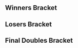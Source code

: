 {{DISPLAYTITLE:Northwest Majors VI: ''Melee''}}{{SetGame|melee}}
{{tabs static
|name1=Overview
|link1=Northwest Majors/VI/Melee
|name2=Singles Bracket
|link2=Northwest Majors/VI/Melee/Singles Bracket
|name3=Doubles Bracket
|link3=Northwest Majors/VI/Melee/Doubles Bracket
|This=3
}}
==Winners Bracket==
{{32DEDoublesWBracketA
|column-width=160

<!-- ROUND 1 -->
|r1m1t1p1=Mew2King |r1m1t1p1flag=us
|r1m1t1p2=Bladewise |r1m1t1p2flag=us |r1m1t1score={{win}}
|r1m1t2p1=Bye |r1m1t2p1flag=
|r1m1t2p2=Bye |r1m1t2p2flag= |r1m1t2score=
|r1m1win=1

|r1m2t1p1=Mayan Ryan |r1m2t1p1flag=us
|r1m2t1p2=Jizzard |r1m2t1p2flag=us |r1m2t1score={{win}}
|r1m2t2p1=Souf |r1m2t2p1flag=
|r1m2t2p2= |r1m2t2p2flag= |r1m2t2score=
|r1m2win=1

|r1m3t1p1=Iceman |r1m3t1p1flag=us
|r1m3t1p2=Banana |r1m3t1p2flag= |r1m3t1score={{win}}
|r1m3t2p1=Dragonglove |r1m3t2p1flag=
|r1m3t2p2=Chicky |r1m3t2p2flag= |r1m3t2score=
|r1m3win=1

|r1m4t1p1=Alien |r1m4t1p1flag=
|r1m4t1p2=Bird |r1m4t1p2flag= |r1m4t1score={{win}}
|r1m4t2p1=Gregolas |r1m4t2p1flag=
|r1m4t2p2=JimLi |r1m4t2p2flag= |r1m4t2score=
|r1m4win=1

|r1m5t1p1=Blunted_Object10 |r1m5t1p1flag=ca
|r1m5t1p2=NoobKing |r1m5t1p2flag=ca |r1m5t1score={{win}}
|r1m5t2p1=Bye |r1m5t2p1flag=
|r1m5t2p2=Bye |r1m5t2p2flag= |r1m5t2score=
|r1m5win=1

|r1m6t1p1=Lucario Bros |r1m6t1p1flag=
|r1m6t1p2= |r1m6t1p2flag= |r1m6t1score={{win}}
|r1m6t2p1=Devin Gets F Smashed |r1m6t2p1flag=
|r1m6t2p2= |r1m6t2p2flag= |r1m6t2score=
|r1m6win=1

|r1m7t1p1=Pho Bichuga |r1m7t1p1flag=
|r1m7t1p2= |r1m7t1p2flag= |r1m7t1score={{win}}
|r1m7t2p1=Bye |r1m7t2p1flag=
|r1m7t2p2=Bye |r1m7t2p2flag= |r1m7t2score=
|r1m7win=1

|r1m8t1p1=Wasabi |r1m8t1p1flag=
|r1m8t1p2=Ebay |r1m8t1p2flag=us |r1m8t1score={{win}}
|r1m8t2p1=Kao |r1m8t2p1flag=
|r1m8t2p2= |r1m8t2p2flag= |r1m8t2score=
|r1m8win=1

|r1m9t1p1=SFAT |r1m9t1p1flag=us
|r1m9t1p2=Shroomed |r1m9t1p2flag=us |r1m9t1score={{win}}
|r1m9t2p1=Bye |r1m9t2p1flag=
|r1m9t2p2=Bye |r1m9t2p2flag= |r1m9t2score=
|r1m9win=1

|r1m10t1p1=WATofu |r1m10t1p1flag=
|r1m10t1p2=Neil D |r1m10t1p2flag= |r1m10t1score=
|r1m10t2p1=Slurpin Ocean |r1m10t2p1flag=
|r1m10t2p2= |r1m10t2p2flag= |r1m10t2score={{win}}
|r1m10win=2

|r1m11t1p1=Winston |r1m11t1p1flag=
|r1m11t1p2=Vish |r1m11t1p2flag=us |r1m11t1score={{win}}
|r1m11t2p1=Salvadoc |r1m11t2p1flag=
|r1m11t2p2=Spidertank |r1m11t2p2flag= |r1m11t2score=
|r1m11win=1

|r1m12t1p1=Foos Jr |r1m12t1p1flag=us
|r1m12t1p2=Brick |r1m12t1p2flag=us |r1m12t1score={{win}}
|r1m12t2p1=Loading |r1m12t2p1flag=
|r1m12t2p2=Dylan |r1m12t2p2flag= |r1m12t2score=
|r1m12win=1

|r1m13t1p1=Silent Wolf |r1m13t1p1flag=us
|r1m13t1p2=Toph |r1m13t1p2flag=us |r1m13t1score={{win}}
|r1m13t2p1=Bye |r1m13t2p1flag=
|r1m13t2p2=Bye |r1m13t2p2flag= |r1m13t2score=
|r1m13win=1

|r1m14t1p1=Saggy Puki |r1m14t1p1flag=
|r1m14t1p2= |r1m14t1p2flag= |r1m14t1score={{win}}
|r1m14t2p1=Hot Guru |r1m14t2p1flag=
|r1m14t2p2= |r1m14t2p2flag= |r1m14t2score=
|r1m14win=1

|r1m15t1p1=IB |r1m15t1p1flag=ca
|r1m15t1p2=Yakal |r1m15t1p2flag=ca |r1m15t1score={{win}}
|r1m15t2p1=Bye |r1m15t2p1flag=
|r1m15t2p2=Bye |r1m15t2p2flag= |r1m15t2score=
|r1m15win=1

|r1m16t1p1=Retard Check |r1m16t1p1flag=
|r1m16t1p2= |r1m16t1p2flag= |r1m16t1score={{win}}
|r1m16t2p1=The Epitome Of Loss |r1m16t2p1flag=
|r1m16t2p2=Boy |r1m16t2p2flag= |r1m16t2score=
|r1m16win=1

<!-- ROUND 2 -->
|r2m1t1p1=Mew2King |r2m1t1p1flag=us
|r2m1t1p2=Bladewise |r2m1t1p2flag=us |r2m1t1score={{win}}
|r2m1t2p1=Mayan Ryan |r2m1t2p1flag=us
|r2m1t2p2=Jizzard |r2m1t2p2flag=us |r2m1t2score=
|r2m1win=1

|r2m2t1p1=Iceman |r2m2t1p1flag=us
|r2m2t1p2=Banana |r2m2t1p2flag= |r2m2t1score=
|r2m2t2p1=Alien |r2m2t2p1flag=
|r2m2t2p2=Bird |r2m2t2p2flag= |r2m2t2score={{win}}
|r2m2win=2

|r2m3t1p1=Blunted_Object10 |r2m3t1p1flag=ca
|r2m3t1p2=NoobKing |r2m3t1p2flag=ca |r2m3t1score={{win}}
|r2m3t2p1=Lucario Bros |r2m3t2p1flag=
|r2m3t2p2= |r2m3t2p2flag= |r2m3t2score=
|r2m3win=1

|r2m4t1p1=Pho Bichuga |r2m4t1p1flag=
|r2m4t1p2= |r2m4t1p2flag= |r2m4t1score={{win}}
|r2m4t2p1=Wasabi |r2m4t2p1flag=
|r2m4t2p2=Ebay |r2m4t2p2flag=us |r2m4t2score=
|r2m4win=1

|r2m5t1p1=SFAT |r2m5t1p1flag=us
|r2m5t1p2=Shroomed |r2m5t1p2flag=us |r2m5t1score={{win}}
|r2m5t2p1=Slurpin Ocean |r2m5t2p1flag=
|r2m5t2p2= |r2m5t2p2flag= |r2m5t2score=
|r2m5win=1

|r2m6t1p1=Winston |r2m6t1p1flag=
|r2m6t1p2=Vish |r2m6t1p2flag=us |r2m6t1score=
|r2m6t2p1=Foos Jr |r2m6t2p1flag=us
|r2m6t2p2=Brick |r2m6t2p2flag=us |r2m6t2score={{win}}
|r2m6win=2

|r2m7t1p1=Silent Wolf |r2m7t1p1flag=us
|r2m7t1p2=Toph |r2m7t1p2flag=us |r2m7t1score={{win}}
|r2m7t2p1=Saggy Puki |r2m7t2p1flag=
|r2m7t2p2= |r2m7t2p2flag= |r2m7t2score=
|r2m7win=1

|r2m8t1p1=IB |r2m8t1p1flag=ca
|r2m8t1p2=Yakal |r2m8t1p2flag=ca |r2m8t1score={{win}}
|r2m8t2p1=Retard Check |r2m8t2p1flag=
|r2m8t2p2= |r2m8t2p2flag= |r2m8t2score=
|r2m8win=1

<!-- ROUND 3 -->
|r3m1t1p1=Mew2King |r3m1t1p1flag=us
|r3m1t1p2=Bladewise |r3m1t1p2flag=us |r3m1t1score={{win}}
|r3m1t2p1=Alien |r3m1t2p1flag=
|r3m1t2p2=Bird |r3m1t2p2flag= |r3m1t2score=
|r3m1win=1

|r3m2t1p1=Blunted_Object10 |r3m2t1p1flag=ca
|r3m2t1p2=NoobKing |r3m2t1p2flag=ca |r3m2t1score={{win}}
|r3m2t2p1=Pho Bichuga |r3m2t2p1flag=
|r3m2t2p2= |r3m2t2p2flag= |r3m2t2score=
|r3m2win=1

|r3m3t1p1=SFAT |r3m3t1p1flag=us
|r3m3t1p2=Shroomed |r3m3t1p2flag=us |r3m3t1score={{win}}
|r3m3t2p1=Foos Jr |r3m3t2p1flag=us
|r3m3t2p2=Brick |r3m3t2p2flag=us |r3m3t2score=
|r3m3win=1

|r3m4t1p1=Silent Wolf |r3m4t1p1flag=us
|r3m4t1p2=Toph |r3m4t1p2flag=us |r3m4t1score={{win}}
|r3m4t2p1=IB |r3m4t2p1flag=ca
|r3m4t2p2=Yakal |r3m4t2p2flag=ca |r3m4t2score=
|r3m4win=1

<!-- ROUND 4 -->
|r4m1t1p1=Mew2King |r4m1t1p1flag=us
|r4m1t1p2=Bladewise |r4m1t1p2flag=us |r4m1t1score={{win}}
|r4m1t2p1=Blunted_Object10 |r4m1t2p1flag=ca
|r4m1t2p2=NoobKing |r4m1t2p2flag=ca |r4m1t2score=
|r4m1win=1

|r4m2t1p1=SFAT |r4m2t1p1flag=us
|r4m2t1p2=Shroomed |r4m2t1p2flag=us |r4m2t1score={{win}}
|r4m2t2p1=Silent Wolf |r4m2t2p1flag=us
|r4m2t2p2=Toph |r4m2t2p2flag=us |r4m2t2score=
|r4m2win=1
}}
==Losers Bracket==
{{32DEDoublesLBracketSmwA
|tourneylink=Northwest Majors/VI/Melee
|tourneyname=Northwest Majors VI
|l1placement=25-32
|l2placement=17-24
|l3placement=13-16
|l4placement=9-12
|l5placement=7-8
|l6placement=5-6
|column-width=160

<!-- ROUND 1 -->
|l1m1t1p1=Bye |l1m1t1p1flag=
|l1m1t1p2=Bye |l1m1t1p2flag= |l1m1t1score=
|l1m1t2p1=Souf |l1m1t2p1flag=
|l1m1t2p2= |l1m1t2p2flag= |l1m1t2score={{win}}
|l1m1win=2

|l1m2t1p1=Dragonglove |l1m2t1p1flag=
|l1m2t1p2=Chicky |l1m2t1p2flag= |l1m2t1score={{win}}
|l1m2t2p1=Gregolas |l1m2t2p1flag=
|l1m2t2p2=JimLi |l1m2t2p2flag= |l1m2t2score=
|l1m2win=1

|l1m3t1p1=Bye |l1m3t1p1flag=
|l1m3t1p2=Bye |l1m3t1p2flag= |l1m3t1score=
|l1m3t2p1=Devin Gets F Smashed |l1m3t2p1flag=
|l1m3t2p2= |l1m3t2p2flag= |l1m3t2score={{win}}
|l1m3win=2

|l1m4t1p1=Bye |l1m4t1p1flag=
|l1m4t1p2=Bye |l1m4t1p2flag= |l1m4t1score=
|l1m4t2p1=Kao |l1m4t2p1flag=
|l1m4t2p2= |l1m4t2p2flag= |l1m4t2score={{win}}
|l1m4win=2

|l1m5t1p1=Bye |l1m5t1p1flag=
|l1m5t1p2=Bye |l1m5t1p2flag= |l1m5t1score=
|l1m5t2p1=WATofu |l1m5t2p1flag=
|l1m5t2p2=Neil D |l1m5t2p2flag= |l1m5t2score={{win}}
|l1m5win=2

|l1m6t1p1=Salvadoc |l1m6t1p1flag=
|l1m6t1p2=Spidertank |l1m6t1p2flag= |l1m6t1score={{win}}
|l1m6t2p1=Loading |l1m6t2p1flag=
|l1m6t2p2=Dylan |l1m6t2p2flag= |l1m6t2score=
|l1m6win=1

|l1m7t1p1=Bye |l1m7t1p1flag=
|l1m7t1p2=Bye |l1m7t1p2flag= |l1m7t1score=
|l1m7t2p1=Hot Guru |l1m7t2p1flag=
|l1m7t2p2= |l1m7t2p2flag= |l1m7t2score={{win}}
|l1m7win=2

|l1m8t1p1=Bye |l1m8t1p1flag=
|l1m8t1p2=Bye |l1m8t1p2flag= |l1m8t1score=
|l1m8t2p1=The Epitome Of Loss |l1m8t2p1flag=
|l1m8t2p2=Boy |l1m8t2p2flag= |l1m8t2score={{win}}
|l1m8win=2

<!-- ROUND 2 -->
|l2m1t1p1=Retard Check |l2m1t1p1flag=
|l2m1t1p2= |l2m1t1p2flag= |l2m1t1score=
|l2m1t2p1=Souf |l2m1t2p1flag=
|l2m1t2p2= |l2m1t2p2flag= |l2m1t2score={{win}}
|l2m1win=2

|l2m2t1p1=Saggy Puki |l2m2t1p1flag=
|l2m2t1p2= |l2m2t1p2flag= |l2m2t1score={{win}}
|l2m2t2p1=Dragonglove |l2m2t2p1flag=
|l2m2t2p2=Chicky |l2m2t2p2flag= |l2m2t2score=
|l2m2win=1

|l2m3t1p1=Winston |l2m3t1p1flag=
|l2m3t1p2=Vish |l2m3t1p2flag=us |l2m3t1score={{win}}
|l2m3t2p1=Devin Gets F Smashed |l2m3t2p1flag=
|l2m3t2p2= |l2m3t2p2flag= |l2m3t2score=
|l2m3win=1

|l2m4t1p1=Slurpin Ocean |l2m4t1p1flag=
|l2m4t1p2= |l2m4t1p2flag= |l2m4t1score={{win}}
|l2m4t2p1=Kao |l2m4t2p1flag=
|l2m4t2p2= |l2m4t2p2flag= |l2m4t2score=
|l2m4win=1

|l2m5t1p1=Wasabi |l2m5t1p1flag=
|l2m5t1p2=Ebay |l2m5t1p2flag=us |l2m5t1score=
|l2m5t2p1=WATofu |l2m5t2p1flag=
|l2m5t2p2=Neil D |l2m5t2p2flag= |l2m5t2score={{win}}
|l2m5win=2

|l2m6t1p1=Lucario Bros |l2m6t1p1flag=
|l2m6t1p2= |l2m6t1p2flag= |l2m6t1score=
|l2m6t2p1=Salvadoc |l2m6t2p1flag=
|l2m6t2p2=Spidertank |l2m6t2p2flag= |l2m6t2score={{win}}
|l2m6win=2

|l2m7t1p1=Iceman |l2m7t1p1flag=us
|l2m7t1p2=Banana |l2m7t1p2flag= |l2m7t1score={{win}}
|l2m7t2p1=Hot Guru |l2m7t2p1flag=
|l2m7t2p2= |l2m7t2p2flag= |l2m7t2score=
|l2m7win=1

|l2m8t1p1=Mayan Ryan |l2m8t1p1flag=us
|l2m8t1p2=Jizzard |l2m8t1p2flag=us |l2m8t1score={{win}}
|l2m8t2p1=The Epitome Of Loss |l2m8t2p1flag=
|l2m8t2p2=Boy |l2m8t2p2flag= |l2m8t2score=
|l2m8win=1

<!-- ROUND 3 -->
|l3m1t1p1=Souf |l3m1t1p1flag=
|l3m1t1p2= |l3m1t1p2flag= |l3m1t1score={{win}}
|l3m1t2p1=Saggy Puki |l3m1t2p1flag=
|l3m1t2p2= |l3m1t2p2flag= |l3m1t2score=
|l3m1win=1

|l3m2t1p1=Winston |l3m2t1p1flag=
|l3m2t1p2=Vish |l3m2t1p2flag=us |l3m2t1score={{win}}
|l3m2t2p1=Slurpin Ocean |l3m2t2p1flag=
|l3m2t2p2= |l3m2t2p2flag= |l3m2t2score=
|l3m2win=1

|l3m3t1p1=WATofu |l3m3t1p1flag=
|l3m3t1p2=Neil D |l3m3t1p2flag= |l3m3t1score=
|l3m3t2p1=Salvadoc |l3m3t2p1flag=
|l3m3t2p2=Spidertank |l3m3t2p2flag= |l3m3t2score={{win}}
|l3m3win=2

|l3m4t1p1=Iceman |l3m4t1p1flag=us
|l3m4t1p2=Banana |l3m4t1p2flag= |l3m4t1score=
|l3m4t2p1=Mayan Ryan |l3m4t2p1flag=us
|l3m4t2p2=Jizzard |l3m4t2p2flag=us |l3m4t2score={{win}}
|l3m4win=2

<!-- ROUND 4 -->
|l4m1t1p1=Pho Bichuga |l4m1t1p1flag=
|l4m1t1p2= |l4m1t1p2flag= |l4m1t1score={{win}}
|l4m1t2p1=Souf |l4m1t2p1flag=
|l4m1t2p2= |l4m1t2p2flag= |l4m1t2score=
|l4m1win=1

|l4m2t1p1=Alien |l4m2t1p1flag=
|l4m2t1p2=Bird |l4m2t1p2flag= |l4m2t1score=
|l4m2t2p1=Winston |l4m2t2p1flag=
|l4m2t2p2=Vish |l4m2t2p2flag=us |l4m2t2score={{win}}
|l4m2win=2

|l4m3t1p1=IB |l4m3t1p1flag=ca
|l4m3t1p2=Yakal |l4m3t1p2flag=ca |l4m3t1score={{win}}
|l4m3t2p1=Salvadoc |l4m3t2p1flag=
|l4m3t2p2=Spidertank |l4m3t2p2flag= |l4m3t2score=
|l4m3win=1

|l4m4t1p1=Foos Jr |l4m4t1p1flag=us
|l4m4t1p2=Brick |l4m4t1p2flag=us |l4m4t1score={{win}}
|l4m4t2p1=Mayan Ryan |l4m4t2p1flag=us
|l4m4t2p2=Jizzard |l4m4t2p2flag=us |l4m4t2score=
|l4m4win=1

<!-- ROUND 5 -->
|l5m1t1p1=Pho Bichuga |l5m1t1p1flag=
|l5m1t1p2= |l5m1t1p2flag= |l5m1t1score={{win}}
|l5m1t2p1=Winston |l5m1t2p1flag=
|l5m1t2p2=Vish |l5m1t2p2flag=us |l5m1t2score=
|l5m1win=1

|l5m2t1p1=IB |l5m2t1p1flag=ca
|l5m2t1p2=Yakal |l5m2t1p2flag=ca |l5m2t1score=
|l5m2t2p1=Foos Jr |l5m2t2p1flag=us
|l5m2t2p2=Brick |l5m2t2p2flag=us |l5m2t2score={{win}}
|l5m2win=2

<!-- ROUND 6 -->
|l6m1t1p1=Silent Wolf |l6m1t1p1flag=us
|l6m1t1p2=Toph |l6m1t1p2flag=us |l6m1t1score={{win}}
|l6m1t2p1=Pho Bichuga |l6m1t2p1flag=
|l6m1t2p2= |l6m1t2p2flag= |l6m1t2score=
|l6m1win=1

|l6m2t1p1=Blunted_Object10 |l6m2t1p1flag=ca
|l6m2t1p2=NoobKing |l6m2t1p2flag=ca |l6m2t1score={{win}}
|l6m2t2p1=Foos Jr |l6m2t2p1flag=us
|l6m2t2p2=Brick |l6m2t2p2flag=us |l6m2t2score=
|l6m2win=1
}}
<onlyinclude>
==Final Doubles Bracket==
{{DEFinalDoublesSmwBracket
|tourneylink=Northwest Majors/VI/Melee
|tourneyname=Northwest Majors VI
|l1placement=4
|r2placement=3
|r3loserplacement=2
|r3winnerplacement=1
|column-width=160

<!-- FROM WINNERS -->
|r1m1t1p1=Mew2King |r1m1t1p1flag=us
|r1m1t1p2=Bladewise |r1m1t1p2flag=us |r1m1t1score=2
|r1m1t2p1=SFAT |r1m1t2p1flag=us
|r1m1t2p2=Shroomed |r1m1t2p2flag=us |r1m1t2score=0
|r1m1win=1

<!-- FROM LOSERS -->
|l1m1t1p1=Silent Wolf |l1m1t1p1flag=us
|l1m1t1p2=Toph |l1m1t1p2flag=us |l1m1t1score=2
|l1m1t2p1=Blunted_Object10 |l1m1t2p1flag=ca
|l1m1t2p2=NoobKing |l1m1t2p2flag=ca |l1m1t2score=1
|l1m1win=1

<!-- LOSERS FINALS -->
|r2m1t1p1=SFAT |r2m1t1p1flag=us
|r2m1t1p2=Shroomed |r2m1t1p2flag=us |r2m1t1score=2
|r2m1t2p1=Silent Wolf |r2m1t2p1flag=us
|r2m1t2p2=Toph |r2m1t2p2flag=us |r2m1t2score=0
|r2m1win=1

<!-- GRAND FINALS -->
|r3m1t1p1=Mew2King |r3m1t1p1flag=us
|r3m1t1p2=Bladewise |r3m1t1p2flag=us |r3m1t1score=1 |r3m2t1score=3
|r3m1t2p1=SFAT |r3m1t2p1flag=us
|r3m1t2p2=Shroomed |r3m1t2p2flag=us |r3m1t2score=3 |r3m2t2score=1
|r3m1win=1
}}</onlyinclude>
